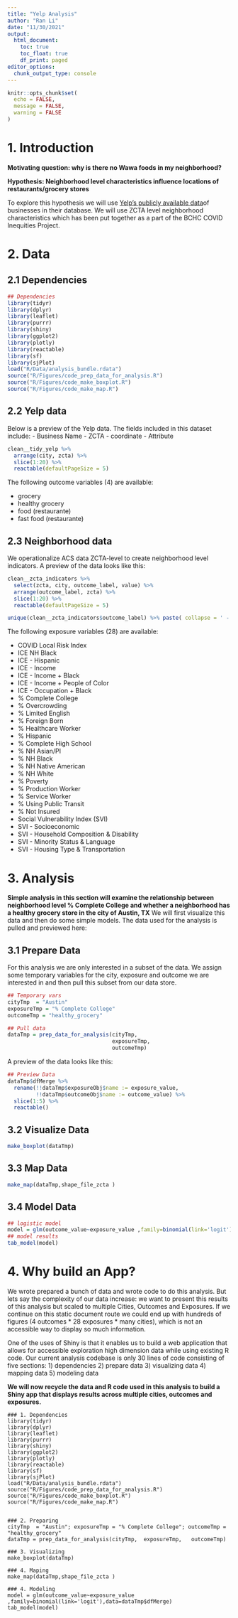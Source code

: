 ```yaml
---
title: "Yelp Analysis"
author: "Ran Li"
date: "11/30/2021"
output: 
  html_document:
    toc: true
    toc_float: true
    df_print: paged
editor_options: 
  chunk_output_type: console
---
```


```r
knitr::opts_chunk$set(
  echo = FALSE,
  message = FALSE,
  warning = FALSE
)


```

# 1. Introduction

**Motivating question: why is there no Wawa foods in my neighborhood?**

**Hypothesis: Neighborhood level characteristics influence locations of restaurants/grocery stores**

To explore this hypothesis we will use [Yelp's publicly available data ](https://www.yelp.com/dataset)of businesses in their database. We will use ZCTA level neighborhood characteristics which has been put together as a part of the BCHC COVID Inequities Project.

# 2. Data

## 2.1 Dependencies

```r
## Dependencies
library(tidyr)
library(dplyr)
library(leaflet)
library(purrr)
library(shiny)
library(ggplot2)
library(plotly)
library(reactable)
library(sf)
library(sjPlot)
load("R/Data/analysis_bundle.rdata")
source("R/Figures/code_prep_data_for_analysis.R")
source("R/Figures/code_make_boxplot.R")
source("R/Figures/code_make_map.R")
```

## 2.2 Yelp data

Below is a preview of the Yelp data. The fields included in this dataset include: 
- Business Name 
- ZCTA 
- coordinate 
- Attribute

```r
clean__tidy_yelp %>% 
  arrange(city, zcta) %>% 
  slice(1:20) %>%  
  reactable(defaultPageSize = 5)
```

The following outcome variables (4) are available:

- grocery
- healthy grocery
- food (restaurante)
- fast food (restaurante)


## 2.3 Neighborhood data

We operationalize ACS data ZCTA-level to create neighborhood level indicators. A preview of the data looks like this: 

```r
clean__zcta_indicators %>% 
  select(zcta, city, outcome_label, value) %>% 
  arrange(outcome_label, zcta) %>% 
  slice(1:20) %>%  
  reactable(defaultPageSize = 5)
```



```r
unique(clean__zcta_indicators$outcome_label) %>% paste( collapse = ' - ')
```

The following exposure variables (28) are available:

- COVID Local Risk Index 
- ICE  NH Black 
- ICE - Hispanic
- ICE - Income 
- ICE - Income + Black 
- ICE - Income + People of Color 
- ICE - Occupation + Black 
- % Complete College 
- % Overcrowding 
- % Limited English 
- % Foreign Born 
- % Healthcare Worker 
- % Hispanic 
- % Complete High School 
- % NH Asian/PI 
- % NH Black 
- % NH Native American 
- % NH White 
- % Poverty 
- % Production Worker 
- % Service Worker
- % Using Public Transit 
- % Not Insured 
- Social Vulnerability Index (SVI) 
- SVI - Socioeconomic 
- SVI - Household Composition & Disability 
- SVI - Minority Status & Language 
- SVI -  Housing Type & Transportation

# 3. Analysis

**Simple analysis in this section will examine the relationship between neighborhood level %  Complete College and whether a neighborhood has a healthy grocery store in the city of Austin, TX** We will first visualize this data and then do some simple models. The data used for the analysis is pulled and previewed here:

## 3.1 Prepare Data

For this analysis we are only interested in a subset of the data. We assign some temporary variables for the city, exposure and outcome we are interested in and then pull this subset from our data store. 

```r
## Temporary vars
cityTmp  = "Austin"
exposureTmp = "% Complete College"
outcomeTmp = "healthy_grocery"

## Pull data
dataTmp = prep_data_for_analysis(cityTmp, 
                                 exposureTmp, 
                                 outcomeTmp)
```

A preview of the data looks like this:

```r
## Preview Data
dataTmp$dfMerge %>% 
  rename(!!dataTmp$exposureObj$name := exposure_value,
         !!dataTmp$outcomeObj$name := outcome_value) %>% 
  slice(1:5) %>% 
  reactable()
```

## 3.2  Visualize Data

```r
make_boxplot(dataTmp)
```



## 3.3 Map Data

```r
make_map(dataTmp,shape_file_zcta )
```



## 3.4 Model Data

```r
## logistic model
model = glm(outcome_value~exposure_value ,family=binomial(link='logit'),data=dataTmp$dfMerge)
## model results
tab_model(model)
```


# 4. Why build an App?

We wrote prepared a bunch of data and wrote code to do this analysis. But lets say the complexity of our data increase: we want to present this results of this analysis but scaled to multiple Cities, Outcomes and Exposures. If we continue on this static document route we could end up with hundreds of figures (4 outcomes * 28 exposures * many cities), which is not an accessible way to display so much information. 

One of the uses of Shiny is that it enables us to build a web application that allows for accessible exploration high dimension data while using existing R code. Our current analysis codebase is only 30 lines of code consisting of five sections: 1) dependencies 2) prepare data 3) visualizing data 4) mapping data 5) modeling data

**We will now recycle the data and R code used in this analysis to build a Shiny app that displays results across multiple cities, outcomes and exposures.**

```
### 1. Dependencies
library(tidyr)
library(dplyr)
library(leaflet)
library(purrr)
library(shiny)
library(ggplot2)
library(plotly)
library(reactable)
library(sf)
library(sjPlot)
load("R/Data/analysis_bundle.rdata")
source("R/Figures/code_prep_data_for_analysis.R")
source("R/Figures/code_make_boxplot.R")
source("R/Figures/code_make_map.R")


### 2. Preparing 
cityTmp  = "Austin"; exposureTmp = "% Complete College"; outcomeTmp = "healthy_grocery"
dataTmp = prep_data_for_analysis(cityTmp,  exposureTmp,   outcomeTmp)

### 3. Visualizing
make_boxplot(dataTmp)

### 4. Maping 
make_map(dataTmp,shape_file_zcta )

### 4. Modeling 
model = glm(outcome_value~exposure_value ,family=binomial(link='logit'),data=dataTmp$dfMerge)
tab_model(model)
```

 